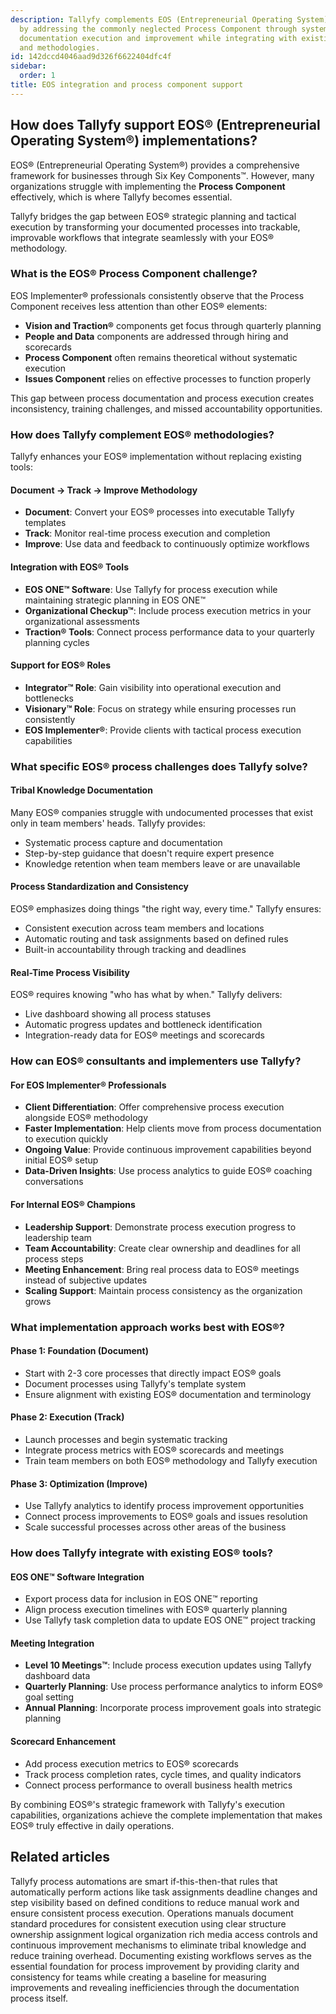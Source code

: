 ```yaml
---
description: Tallyfy complements EOS (Entrepreneurial Operating System) implementations
  by addressing the commonly neglected Process Component through systematic workflow
  documentation execution and improvement while integrating with existing EOS tools
  and methodologies.
id: 142dccd4046aad9d326f6622404dfc4f
sidebar:
  order: 1
title: EOS integration and process component support
---
```


## How does Tallyfy support EOS® (Entrepreneurial Operating System®) implementations?

EOS® (Entrepreneurial Operating System®) provides a comprehensive framework for businesses through Six Key Components™. However, many organizations struggle with implementing the **Process Component** effectively, which is where Tallyfy becomes essential.

Tallyfy bridges the gap between EOS® strategic planning and tactical execution by transforming your documented processes into trackable, improvable workflows that integrate seamlessly with your EOS® methodology.

### What is the EOS® Process Component challenge?

EOS Implementer® professionals consistently observe that the Process Component receives less attention than other EOS® elements:

- **Vision and Traction®** components get focus through quarterly planning
- **People and Data** components are addressed through hiring and scorecards  
- **Process Component** often remains theoretical without systematic execution
- **Issues Component** relies on effective processes to function properly

This gap between process documentation and process execution creates inconsistency, training challenges, and missed accountability opportunities.

### How does Tallyfy complement EOS® methodologies?

Tallyfy enhances your EOS® implementation without replacing existing tools:

#### **Document → Track → Improve Methodology**
- **Document**: Convert your EOS® processes into executable Tallyfy templates
- **Track**: Monitor real-time process execution and completion 
- **Improve**: Use data and feedback to continuously optimize workflows

#### **Integration with EOS® Tools**
- **EOS ONE™ Software**: Use Tallyfy for process execution while maintaining strategic planning in EOS ONE™
- **Organizational Checkup™**: Include process execution metrics in your organizational assessments
- **Traction® Tools**: Connect process performance data to your quarterly planning cycles

#### **Support for EOS® Roles**
- **Integrator™ Role**: Gain visibility into operational execution and bottlenecks
- **Visionary™ Role**: Focus on strategy while ensuring processes run consistently
- **EOS Implementer®**: Provide clients with tactical process execution capabilities

### What specific EOS® process challenges does Tallyfy solve?

#### **Tribal Knowledge Documentation**
Many EOS® companies struggle with undocumented processes that exist only in team members' heads. Tallyfy provides:
- Systematic process capture and documentation
- Step-by-step guidance that doesn't require expert presence
- Knowledge retention when team members leave or are unavailable

#### **Process Standardization and Consistency**
EOS® emphasizes doing things "the right way, every time." Tallyfy ensures:
- Consistent execution across team members and locations
- Automatic routing and task assignments based on defined rules
- Built-in accountability through tracking and deadlines

#### **Real-Time Process Visibility**
EOS® requires knowing "who has what by when." Tallyfy delivers:
- Live dashboard showing all process statuses
- Automatic progress updates and bottleneck identification  
- Integration-ready data for EOS® meetings and scorecards

### How can EOS® consultants and implementers use Tallyfy?

#### **For EOS Implementer® Professionals**
- **Client Differentiation**: Offer comprehensive process execution alongside EOS® methodology
- **Faster Implementation**: Help clients move from process documentation to execution quickly
- **Ongoing Value**: Provide continuous improvement capabilities beyond initial EOS® setup
- **Data-Driven Insights**: Use process analytics to guide EOS® coaching conversations

#### **For Internal EOS® Champions**
- **Leadership Support**: Demonstrate process execution progress to leadership team
- **Team Accountability**: Create clear ownership and deadlines for all process steps
- **Meeting Enhancement**: Bring real process data to EOS® meetings instead of subjective updates
- **Scaling Support**: Maintain process consistency as the organization grows

### What implementation approach works best with EOS®?

#### **Phase 1: Foundation (Document)**
- Start with 2-3 core processes that directly impact EOS® goals
- Document processes using Tallyfy's template system
- Ensure alignment with existing EOS® documentation and terminology

#### **Phase 2: Execution (Track)**  
- Launch processes and begin systematic tracking
- Integrate process metrics with EOS® scorecards and meetings
- Train team members on both EOS® methodology and Tallyfy execution

#### **Phase 3: Optimization (Improve)**
- Use Tallyfy analytics to identify process improvement opportunities
- Connect process improvements to EOS® goals and issues resolution
- Scale successful processes across other areas of the business

### How does Tallyfy integrate with existing EOS® tools?

#### **EOS ONE™ Software Integration**
- Export process data for inclusion in EOS ONE™ reporting
- Align process execution timelines with EOS® quarterly planning
- Use Tallyfy task completion data to update EOS ONE™ project tracking

#### **Meeting Integration**
- **Level 10 Meetings™**: Include process execution updates using Tallyfy dashboard data
- **Quarterly Planning**: Use process performance analytics to inform EOS® goal setting
- **Annual Planning**: Incorporate process improvement goals into strategic planning

#### **Scorecard Enhancement**
- Add process execution metrics to EOS® scorecards
- Track process completion rates, cycle times, and quality indicators
- Connect process performance to overall business health metrics

By combining EOS®'s strategic framework with Tallyfy's execution capabilities, organizations achieve the complete implementation that makes EOS® truly effective in daily operations.


## Related articles
<CardGrid>
<LinkTitleCard header="<b>Templates > Automations</b>" href="/products/pro/documenting/templates/automations/" > Tallyfy process automations are smart if-this-then-that rules that automatically perform actions like task assignments deadline changes and step visibility based on defined conditions to reduce manual work and ensure consistent process execution. </LinkTitleCard>
<LinkTitleCard header="<b>How To > Build effective operations manual</b>" href="/products/pro/tutorials/how-to/build-effective-operations-manual/" > Operations manuals document standard procedures for consistent execution using clear structure ownership assignment logical organization rich media access controls and continuous improvement mechanisms to eliminate tribal knowledge and reduce training overhead. </LinkTitleCard>
<LinkTitleCard header="<b>Process Improvement > Understanding your current processes with Tallyfy</b>" href="/products/pro/tutorials/how-to/process-improvement/understanding-your-current-processes-with-tallyfy/" > Documenting existing workflows serves as the essential foundation for process improvement by providing clarity and consistency for teams while creating a baseline for measuring improvements and revealing inefficiencies through the documentation process itself. </LinkTitleCard>
</CardGrid>